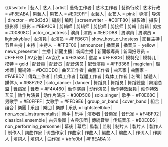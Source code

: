 <includeonly> {{#switch: {{{1|}}}
| 藝人 | 艺人 | artist | 藝術工作者 | 艺术工作者 | 藝術行政 | 艺术行政 = &#35;F8EABA <!-- 淺啡 -->
| 男藝人 | 男艺人 = &#35;E0E0FF <!-- 粉藍 -->
| 女藝人 | 女艺人 = pink <!-- 粉紅 -->
<!-- 電視 / 電影演出 -->
| 導演 | 导演 | director = &#35;d3d3d3 <!-- 淺灰色 -->
| 編劇 | 编剧 | screenwriter = &#35;C0FF80
| 攝影師 | 攝影 | 摄影师 | 摄影 = &#35;BBA1CB <!-- 紫丁香色 -->
| 剪輯師 | 剪辑师 | 剪接師 | 剪接师 | 剪輯 | 剪辑 | 剪接 = &#35;00808C <!-- 孔雀藍 -->
| actor_or_actress | 演員 | 演员 = &#35;EEDD88 <!-- 淺啡黃 -->
| 男演員 | 男演员 = lightskyblue <!-- 亮天藍 -->
| 女演員 | 女演员 = &#35;FFB6C1 <!-- 亮粉紅 -->
| show_host_or_hostess | 節目主持 | 节目主持 | 主持 | 主持人 = &#35;FFBF00 <!-- 琥珀色 -->
| announcer | 播音員 | 播音员 = yellow <!-- 黃色 -->
| news_presenter | 主播 | 新聞主播 | 新闻主播 | 新聞報導員 | 新闻报导员 = &#35;FFFF93 <!-- 香檳黃 -->
| AV女優 | AV女优 = &#35;F6358A <!-- 深粉紅 -->
| 童星 = &#35;FFF8C6 <!-- 米色 -->
| 模特兒 | 模特儿 | 模特 = gold <!-- 金色 -->
| 配音員 | 配音员 | 配音演员 | 配音演員 = &#35;FFB366 <!-- 蜜橙 -->
| magician | 魔术师 | 魔術師 = &#35;DCDCDC <!-- 庚斯博羅灰 -->
| 曲艺工作者 | 曲藝工作者 | 曲艺家 | 曲藝家 = &#35;FAEBD7 <!-- 古董白 -->
| 傳媒工作者 | 传媒工作者 | 媒體工作者 | 媒体工作者 | 名嘴 | 媒體人 | 媒体人 = &#35;98F292 <!-- 淺草綠 -->
| solo_dancer | dancer | 舞蹈員 | 舞蹈员 | 舞蹈總監 | 舞蹈总监 | 舞蹈家 | 舞者 = &#35;F4A460 <!-- 沙褐 -->
| 動作演員 | 动作演员 | 動作特效藝員 | 动作特效艺员 | 動作片演員 | 动作片演员 = &#35;30D5C8 <!-- 綠松色 -->
<!-- 音樂 -->
| solo_singer | 歌手 = &#35;F0E68C
| 男歌手 = &#35;E0FFFF <!-- 淺藍色 -->
| 女歌手 = &#35;FFD9E6 <!-- 淺粉紅 -->
| group_or_band | cover_band | 組合 | 组合 | 樂團 | 乐团 | 樂団 | 樂隊 | 乐队 = lightsteelblue <!-- 亮鋼藍 -->
| non_vocal_instrumentalist | 樂手 | 乐手 | 演奏者 | 音樂家 | 音乐家 = &#35;F4BF92 <!-- 淺橙 -->
| classical_ensemble | 古典樂團 | 古典乐团 | 傳統音樂 | 传统音乐 = &#35;B0E0E6 <!-- 海綠藍 -->
| non_performing_personnel | 幕後 | 幕后 | 監製 | 监制 | 制片人 | 製片人 | 製作人 | 制作人 | 詞曲作家 | 词曲作家 | 作曲家 | 作曲人 | 編曲人 | 编曲人 | 作词人 | 作詞人 | 填詞人 | 填词人 | 曲作家 = &#35;bfe0bf <!-- 淺綠 -->
| &#35;F8EABA
}}</includeonly><noinclude>{{Documentation}}</noinclude>